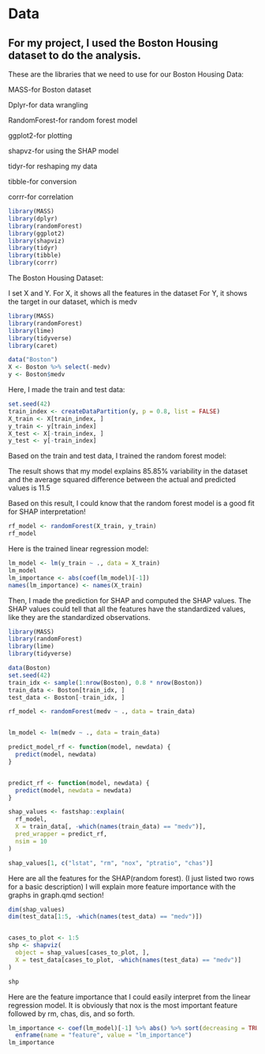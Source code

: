 # Data

## For my project, I used the Boston Housing dataset to do the analysis. 

These are the libraries that we need to use for our Boston Housing Data:


MASS-for Boston dataset

Dplyr-for data wrangling 

RandomForest-for random forest model

ggplot2-for plotting

shapvz-for using the SHAP model

tidyr-for reshaping my data

tibble-for conversion

corrr-for correlation

```r
library(MASS)           
library(dplyr)         
library(randomForest)   
library(ggplot2)        
library(shapviz)       
library(tidyr)          
library(tibble)         
library(corrr)      
```

The Boston Housing Dataset: 

I set X and Y. 
For X, it shows  all the features in the dataset
For Y, it shows the target in our dataset, which is medv

```r
library(MASS)
library(randomForest)
library(lime)
library(tidyverse)
library(caret)

data("Boston")
X <- Boston %>% select(-medv)
y <- Boston$medv

```

Here, I made the train and test data:

```r
set.seed(42)
train_index <- createDataPartition(y, p = 0.8, list = FALSE)
X_train <- X[train_index, ]
y_train <- y[train_index]
X_test <- X[-train_index, ]
y_test <- y[-train_index]

```


Based on the train and test data, I trained the random forest model: 

The result shows that my model explains 85.85% variability in the dataset 
and the average squared difference between the actual and predicted values 
is 11.5

Based on this result, I could know that the random forest model is a good
fit for SHAP interpretation! 

```r
rf_model <- randomForest(X_train, y_train)
rf_model
```

Here is the trained linear regression model:  
```r
lm_model <- lm(y_train ~ ., data = X_train)
lm_model
lm_importance <- abs(coef(lm_model)[-1])
names(lm_importance) <- names(X_train)
```

Then, I made the prediction for SHAP and computed the SHAP values.
The SHAP values could tell that all the features have the standardized values,
like they are the standardized observations. 

```r
library(MASS)
library(randomForest)
library(lime)
library(tidyverse)

data(Boston)
set.seed(42)
train_idx <- sample(1:nrow(Boston), 0.8 * nrow(Boston))
train_data <- Boston[train_idx, ]
test_data <- Boston[-train_idx, ]

rf_model <- randomForest(medv ~ ., data = train_data)


lm_model <- lm(medv ~ ., data = train_data)

predict_model_rf <- function(model, newdata) {
  predict(model, newdata)
}


predict_rf <- function(model, newdata) {
  predict(model, newdata = newdata)
}

shap_values <- fastshap::explain(
  rf_model,
  X = train_data[, -which(names(train_data) == "medv")],
  pred_wrapper = predict_rf,
  nsim = 10 
)

shap_values[1, c("lstat", "rm", "nox", "ptratio", "chas")]
```

Here are all the features for the SHAP(random forest). (I just listed two rows
for a basic description)
I will explain more feature importance with the graphs in graph.qmd section!
```r
dim(shap_values) 
dim(test_data[1:5, -which(names(test_data) == "medv")]) 


cases_to_plot <- 1:5
shp <- shapviz(
  object = shap_values[cases_to_plot, ], 
  X = test_data[cases_to_plot, -which(names(test_data) == "medv")]
)

shp

```


Here are the feature importance that I could easily interpret from the linear
regression model. It is obviously that nox is the most important feature followed
by rm, chas, dis, and so forth.

```r
lm_importance <- coef(lm_model)[-1] %>% abs() %>% sort(decreasing = TRUE) %>%
  enframe(name = "feature", value = "lm_importance")
lm_importance
```


